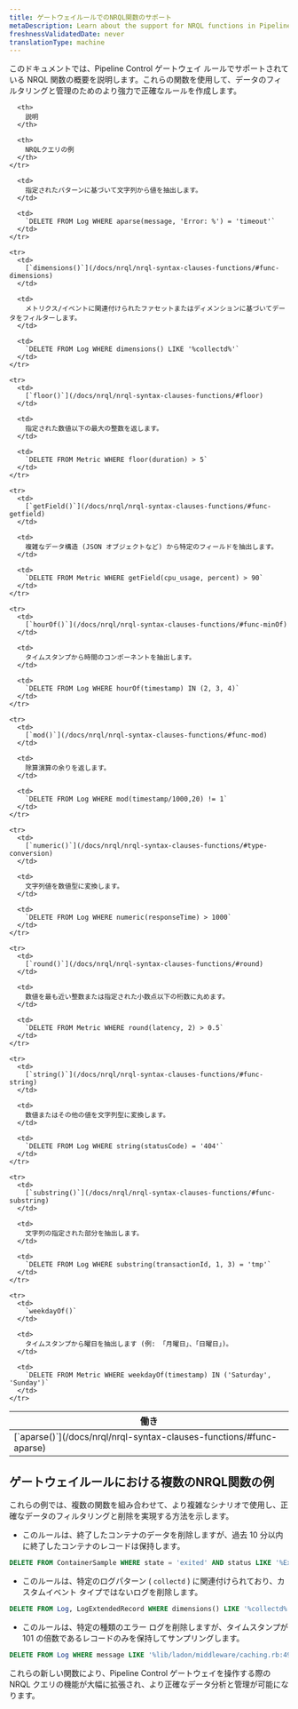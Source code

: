 ```yaml
---
title: ゲートウェイルールでのNRQL関数のサポート
metaDescription: Learn about the support for NRQL functions in Pipeline Control gateway rules and how to use them effectively.
freshnessValidatedDate: never
translationType: machine
---
```


このドキュメントでは、Pipeline Control ゲートウェイ ルールでサポートされている NRQL 関数の概要を説明します。これらの関数を使用して、データのフィルタリングと管理のためのより強力で正確なルールを作成します。

<table>
  <thead>
    <tr>
      <th>
        働き
      </th>

      <th>
        説明
      </th>

      <th>
        NRQLクエリの例
      </th>
    </tr>
  </thead>

  <tbody>
    <tr>
      <td>
        [`aparse()`](/docs/nrql/nrql-syntax-clauses-functions/#func-aparse)
      </td>

      <td>
        指定されたパターンに基づいて文字列から値を抽出します。
      </td>

      <td>
        `DELETE FROM Log WHERE aparse(message, 'Error: %') = 'timeout'`
      </td>
    </tr>

    <tr>
      <td>
        [`dimensions()`](/docs/nrql/nrql-syntax-clauses-functions/#func-dimensions)
      </td>

      <td>
        メトリクス/イベントに関連付けられたファセットまたはディメンションに基づいてデータをフィルターします。
      </td>

      <td>
        `DELETE FROM Log WHERE dimensions() LIKE '%collectd%'`
      </td>
    </tr>

    <tr>
      <td>
        [`floor()`](/docs/nrql/nrql-syntax-clauses-functions/#floor)
      </td>

      <td>
        指定された数値以下の最大の整数を返します。
      </td>

      <td>
        `DELETE FROM Metric WHERE floor(duration) > 5`
      </td>
    </tr>

    <tr>
      <td>
        [`getField()`](/docs/nrql/nrql-syntax-clauses-functions/#func-getfield)
      </td>

      <td>
        複雑なデータ構造 (JSON オブジェクトなど) から特定のフィールドを抽出します。
      </td>

      <td>
        `DELETE FROM Metric WHERE getField(cpu_usage, percent) > 90`
      </td>
    </tr>

    <tr>
      <td>
        [`hourOf()`](/docs/nrql/nrql-syntax-clauses-functions/#func-minOf)
      </td>

      <td>
        タイムスタンプから時間のコンポーネントを抽出します。
      </td>

      <td>
        `DELETE FROM Log WHERE hourOf(timestamp) IN (2, 3, 4)`
      </td>
    </tr>

    <tr>
      <td>
        [`mod()`](/docs/nrql/nrql-syntax-clauses-functions/#func-mod)
      </td>

      <td>
        除算演算の余りを返します。
      </td>

      <td>
        `DELETE FROM Log WHERE mod(timestamp/1000,20) != 1`
      </td>
    </tr>

    <tr>
      <td>
        [`numeric()`](/docs/nrql/nrql-syntax-clauses-functions/#type-conversion)
      </td>

      <td>
        文字列値を数値型に変換します。
      </td>

      <td>
        `DELETE FROM Log WHERE numeric(responseTime) > 1000`
      </td>
    </tr>

    <tr>
      <td>
        [`round()`](/docs/nrql/nrql-syntax-clauses-functions/#round)
      </td>

      <td>
        数値を最も近い整数または指定された小数点以下の桁数に丸めます。
      </td>

      <td>
        `DELETE FROM Metric WHERE round(latency, 2) > 0.5`
      </td>
    </tr>

    <tr>
      <td>
        [`string()`](/docs/nrql/nrql-syntax-clauses-functions/#func-string)
      </td>

      <td>
        数値またはその他の値を文字列型に変換します。
      </td>

      <td>
        `DELETE FROM Log WHERE string(statusCode) = '404'`
      </td>
    </tr>

    <tr>
      <td>
        [`substring()`](/docs/nrql/nrql-syntax-clauses-functions/#func-substring)
      </td>

      <td>
        文字列の指定された部分を抽出します。
      </td>

      <td>
        `DELETE FROM Log WHERE substring(transactionId, 1, 3) = 'tmp'`
      </td>
    </tr>

    <tr>
      <td>
        `weekdayOf()`
      </td>

      <td>
        タイムスタンプから曜日を抽出します (例: 「月曜日」、「日曜日」)。
      </td>

      <td>
        `DELETE FROM Metric WHERE weekdayOf(timestamp) IN ('Saturday', 'Sunday')`
      </td>
    </tr>
  </tbody>
</table>

## ゲートウェイルールにおける複数のNRQL関数の例

これらの例では、複数の関数を組み合わせて、より複雑なシナリオで使用し、正確なデータのフィルタリングと削除を実現する方法を示します。

* このルールは、終了したコンテナのデータを削除しますが、過去 10 分以内に終了したコンテナのレコードは保持します。

```sql
DELETE FROM ContainerSample WHERE state = 'exited' AND status LIKE '%Exited%' AND NOT (status LIKE '%second%' AND numeric(aparse(status,'%Exited (%) * seconds ago%')) < 10) AND NOT (status LIKE '%About a minute ago%' OR status LIKE '%minute%' AND numeric(aparse(status,'%Exited (%) * minutes ago%')) < 10)
```

* このルールは、特定のログパターン ( `collectd` ) に関連付けられており、カスタムイベント タイプではないログを削除します。

```sql
DELETE FROM Log, LogExtendedRecord WHERE dimensions() LIKE '%collectd%' AND newrelic.logs.customEventType IS NULL
```

* このルールは、特定の種類のエラー ログを削除しますが、タイムスタンプが 101 の倍数であるレコードのみを保持してサンプリングします。

```sql
DELETE FROM Log WHERE message LIKE '%lib/ladon/middleware/caching.rb:49 run> terminated with exception%' AND floor(timestamp/101) = (timestamp/101) AND newrelic.logs.customEventType IS NULL
```

これらの新しい関数により、Pipeline Control ゲートウェイを操作する際の NRQL クエリの機能が大幅に拡張され、より正確なデータ分析と管理が可能になります。